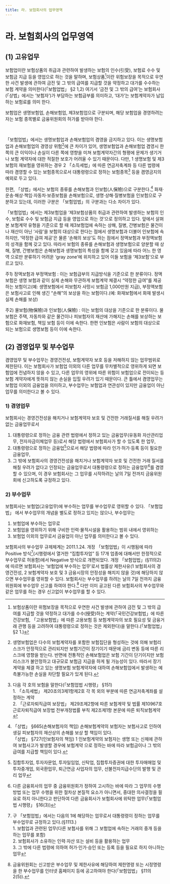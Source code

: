 ```yaml
---
title: 라. 보험회사의 업무영역
---
```

# 라. 보험회사의 업무영역

## (1) 고유업무
보험업이란 보험상품의 취급과 관련하여 발생하는 보험의 인수(引受), 보험료 수수 및 보험금 지급 등을 영업으로 하는 것을 말하며, 보험상품[^1]이란 위험보장을 목적으로 우연한 사건 발생에 관하여 금전 및 그 밖의 급여를 지급할 것을 약정하고 대가를 수수하는 보험 계약을 의미한다(「보험업법」 §2 1,2) 여기서 ‘금전 및 그 밖의 급여’는 보험회사(「상법」에서는 ‘보험자’)가 부담하는 보험급부를 의미하고, ‘대가’는 보험계약자가 납입하는 보험료를 의미 한다.

보험업은 생명보험업, 손해보험업, 제3보험업으로 구분되며, 해당 보험업을 경영하려는 자는 보험 종목별로 금융위원회의 허가를 받아야 한다.

<CenterImg src ="/fs/3214_1.png" /><br/>

「보험업법」에서는 생명보험업과 손해보험업의 겸영을 금지하고 있다. 이는 생명보험업과 손해보험업의 경영상 위험[^2]에 큰 차이가 있어, 생명보험업과 손해보험업 겸영시 한 쪽의 큰 이익이나 손실이 다른 쪽에 영향을 미쳐 보험계약자간의 형평에 문제가 생기거나 보험 계약자에 대한 적절한 보호가 어려울 수 있기 때문이다. 다만, 1 생명보험 및 제3 보험의 재보험을 영위하는 경우 2 「소득세법」에 따른 연금저축계좌 등 다른 법령에 따라 겸영할 수 있는 보험종목으로서 대통령령으로 정하는 보험종목[^3] 등을 겸영금지의 예외로 두고 있다.

한편, 「상법」에서는 보험의 종류를 손해보험과 인보험(人保險)으로 구분한다.[^4] 화재· 운송·해상·책임·자동차·보증보험을 손해보험으로, 생명·상해·질병보험을 인보험으로 구분하고 있는데, 이러한 구분은 「보험업법」의 구분과는 다소 차이가 있다.

<Card subTitle="제3보험의 성격">

「보험업법」에서는 제3보험업을 ‘제3보험상품의 취급과 관련하여 발생하는 보험의 인수, 보험료 수수 및 보험금 지급 등을 영업으로 하는 것’으로 정의하고 있다. 앞에서 살펴본 보험계약 유형을 기준으로 할 때 제3보험업에 속하는 상해, 질병, 간병보험은 물건이나 재산이 아닌 ‘사람’을 보험의 대상으로 한다는 점에서 생명보험과 더불어 인보험에 속하지만, ‘약정한 급여 제공’은 물론 ‘손해의 보상’도 하는 점에서 정액보험과 부정액보험의 성격을 함께 갖고 있다. 따라서 보험의 종류를 손해보험과 생명보험으로 양분할 때 상해, 질병, 간병보험은 손해보험과 생명보험의 특성을 함께 갖고 있음에 따라 어느 한 영역 으로만 분류하기 어려운 ‘gray zone’에 위치하고 있어 이들 보험을 ‘제3보험’으로 부르고 있다.

<SubText>
주1) 정액보험과 부정액보험 : 이는 보험급부의 지급방식을 기준으로 한 분류이다. 정액보험은 생명 보험과 같이 실제 손해와 무관하게 보험계약 체결시 “약정한 급여”를 제공하는 보험이고(예: 생명보험에서 피보험자 사망시 보험금 1,000만원 지급), 부정액보험은 보험사고로 인해 생긴 “손해”의 보상을 하는 보험이다.(예: 화재보험에서 화재 발생시 실제 손해를 보상)

주2) 물보험(物保險)과 인보험(人保險) : 이는 보험의 대상을 기준으로 한 분류이다. 물보험은 주택, 자동차와 같은 물건이나 피보험자의 재산에 가해지는 손해를 보상하는 보험으로 화재보험, 책임 보험 등이 이에 속한다. 한편 인보험은 사람이 보험의 대상으로 되는 보험으로 생명보험 등이 이에 속한다.
</SubText>
</Card>

[^1]: 보험상품이란 위험보장을 목적으로 우연한 사건 발생에 관하여 금전 및 그 밖의 급여를 지급할 것을 약정하고 대가를 수수(授受)하는 계약(「국민건강보험법」에 따른 건강보험, 「고용보험법」에 따른 고용보험 등 보험계약자의 보호 필요성 및 금융거래 관행 등을 고려하여 대통령령으로 정하는 것은 제외한다)을 말한다.(「보험업법」 §2 1.)
[^2]: 생명보험업은 다수의 보험계약자를 포함한 보험집단을 형성하는 것에 의해 보험리스크가 안정적으로 관리되지만 보험기간이 장기이기 때문에 금리 변동 등에 따른 리스크에 영향을 받는다. 반면에 전통적인 손해보험업은 보험 기간이 단기이지만 보험리스크가 불안정하고 대규모로 보험금 지급을 하게 될 가능성이 있다. 따라서 장기계약을 체결 하고 있는 생명보험 보험계약자에 대하여 손해보험업에서 발생하는 예측불가능한 손실을 차단할 필요가 있게 된다.
[^3]: 다음 각 호의 보험을 말한다(「보험업법 시행령」 §151)<br/> 1. 「소득세법」 제20조의3제1항제2호 각 목 외의 부분에 따른 연금저축계좌를 설정하는 계약<br/> 2. 「근로자퇴직급여 보장법」 제29조제2항에 따른 보험계약 및 법률 제10967호 근로자퇴직급여 보장법 전부개정법률 부칙 제2조제1항 본문에 따른 퇴직보험계약
[^4]: 「상법」 §665(손해보험자의 책임) 손해보험계약의 보험자는 보험사고로 인하여 생길 피보험자의 재산상의 손해를 보상 할 책임이 있다. <br/> 「상법」 §727(인보험자의 책임) 1 인보험계약의 보험자는 생명 또는 신체에 관하여 보험사고가 발생할 경우에 보험계약 으로 정하는 바에 따라 보험금이나 그 밖의 급여를 지급할 책임이 있다.


## (2) 겸영업무 및 부수업무
겸영업무 및 부수업무는 경영건전성, 보험계약자 보호 등을 저해하지 않는 업무범위로 제한된다. 이는 보험회사가 보험업 이외의 다른 업무를 무차별적으로 영위하게 되면 보험업에 전념하지 않을 수 있고, 다른 업무의 영위에 따른 위험이 보험업으로 전이되는 등 보험 계약자에게 뜻하지 않는 손실을 입힐 우려가 있기 때문이다. 큰 틀에서 겸영업무는 보험업 이외의 금융업을 의미하고, 부수업무는 보험업과 연관성이 있지만 금융업이 아닌 업무를 의미한다고 볼 수 있다.

### 1) 겸영업무
보험회사는 경영건전성을 해치거나 보험계약자 보호 및 건전한 거래질서를 해칠 우려가 없는 금융업무로서
1. 대통령령으로 정하는 금융 관련 법령에서 정하고 있는 금융업무(유동화 자산관리업무, 전자자금이체업무 등)로서 해당 법령에서 보험회사가 할 수 있도록 한 업무,
2. 대통령령으로 정하는 금융업[^5]으로서 해당 법령에 따라 인가·허가·등록 등이 필요한 금융업무,
3. 그 밖에 보험회사의 경영건전성을 해치거나 보험계약자 보호 및 건전한 거래 질서를 해칠 우려가 없다고 인정되는 금융업무로서 대통령령으로 정하는 금융업무[^6]를 겸영할 수 있으며, 이 경우 보험회사는 그 업무를 시작하려는 날의 7일 전까지 금융위원회에 신고하도록 규정하고 있다.

### 2) 부수업무
보험회사는 보험업(고유업무)에 부수하는 업무를 부수업무로 영위할 수 있다. 「보험업법」 에서 부수업무의 개념을 별도로 정하고 있지는 않으나, 부수업무는
1. 보험업에 부수하는 업무로
2. 보험업을 영위하기 위해 구비한 인력·물적시설을 활용하는 범위 내에서 영위하는
3. 보험업 이외의 업무로서 금융업이 아닌 업무를 의미한다고 볼 수 있다.

보험회사의 부수업무 규제체계는 2011.1.24. 개정 「보험업법」이 시행됨에 따라 Positive 방식[^7](시행령에서 열거한 “집합투자업” 등 17개 업종에 대해서만 한정적으로 부수업무로 허용함)에서 Negative 방식으로 개편되었다.
개정 「보험업법」(§11의2)에 따르면 보험회사는 ‘보험업에 부수하는 업무’로서 법률상 제한사유(1 보험회사의 경영건전성, 2 보험계약자 보호 및 3 금융시장의 안정성을 해치지 않을 것)에 해당하지 않으면 부수업무를 영위할 수 있다. 보험회사는 부수업무를 하려는 날의 7일 전까지 금융위원회에 부수업무 신고를 하여야 한다.[^8] 다만 이미 공고된 다른 보험회사의 부수업무와 같은 업무를 하는 경우 신고없이 부수업무를 할 수 있다.

[^5]: 집합투자업, 투자자문업, 투자일임업, 신탁업, 집합투자증권에 대한 투자매매업 및 투자중개업, 외국환업무, 퇴근연금 사업자의 업무, 선불전자지급수단의 발행 및 관리 업무
[^6]: 다른 금융회사의 업무 중 금융위원회가 정하여 고시하는 바에 따라 그 업무의 수행방법 또는 업무 수행을 위한 절차상 본질적 요소가 아니면서, 중대한 의사결정을 필요로 하지 아니한다고 판단하여 다른 금융회사가 보험회사에 위탁한 업무(「보험업법 시행령」 §16(3))
[^7]: 구 「보험업법」에서는 다음의 1에 해당하는 업무로서 대통령령이 정하는 업무를 부수업무로 규정하고 있다.(§1113.)<br/> 1. 보험업과 관련된 업무(다른 보험사를 위해 그 보험업에 속하는 거래의 중개 등을 하는 업무를 포함)<br/> 2. 보험회사가 소유하는 인력·자산 또는 설비 등을 활용하는 업무<br/> 3. 그 밖에 다른 법령에 의하여 허가·인가·승인 또는 등록 등을 필요로 하지 아니하는 업무
[^8]: 금융위원회는 신고받은 부수업무 및 제한사유에 해당하여 제한명령 또는 시정명령을 한 부수업무를 인터넷 홈페이지 등에 공고하여야 한다(「보험업법」 §11의2(5)).
